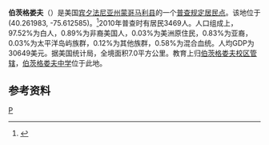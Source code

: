 {{Geobox
| Settlement
<!-- *** Name section *** -->
| name                        = 伯茨格娄夫
| native_name                 = 
| other_name                  = 
| other_name1                 = 
| category                    = [[普查规定居民点|普查规定居民点]]
<!-- *** Image *** -->
| image                       = 
| image_size                  =    
| image_caption               = 
<!-- *** Symbols *** -->
| flag                        = 
| flag_size                   =    
| symbol                      = 
| symbol_size                 =    
<!-- *** Nickname & motto *** -->
| nickname                    = 
| motto                       = 
<!-- *** Country etc. *** -->
| country                     = 美国
| state                       = 宾夕法尼亚州
| region_type                 = 县
| region                      = [[蒙哥馬利縣_(賓夕法尼亞州)|蒙哥马利县]]
| district_type               = 镇
| district                    = [[下伯茨格娄夫镇|下伯茨格娄夫镇]]
<!-- *** Geography *** -->
| area_imperial               = 2.7
| area_land_imperial          = 2.7
| area_water_imperial         = 0.0
| area_water_percentage       = auto
| area_percentage_round       = 2
| area_round                  = 1
| location                    =
| lat_d                       = 40
| lat_m                       = 15
| lat_s                       = 43
| lat_NS                      = N
| long_d                      = 75      
| long_m                      = 36
| long_s                      = 45
| long_EW                     = W
| elevation_imperial          = 256
| elevation_round             = 1
<!-- *** Population *** -->
| population_as_of            = 2010
| population                  = 3469
| population_density_imperial = auto
| population_density_round    = 1
<!-- *** Government *** -->
| established_type            = 
| established                 = 
| mayor                       = 
<!-- *** Various codes *** -->
| timezone                    = [[北美东部时间|北美东部时间]]
| utc_offset                  = -5
| timezone_DST                =  
| utc_offset_DST              =  
| postal_code                 = 
| postal_code_type            =  
| area_code                   = [[区域代码610|610]] 
| area_code_type              =  
| code2_type                  =
| code2                       =
<!-- *** Free fields *** -->
| free_type                   =  
| free                        =
| free1_type                  =  
| free1                       = 
<!-- *** Map section *** -->
| map                         = Pennsylvania Locator Map.PNG
| map_size                    = 
| map_caption                 = 伯茨格娄夫在宾夕法尼亚的位置
| map_locator                 = Pennsylvania  
| map1                        = Map of USA PA.svg
| map1_caption                = 宾州在美国的位置
<!-- *** Website *** -->
| website                     = 
}}
'''伯茨格娄夫'''（{{lang-en|Pottsgrove}}）是美国[[宾夕法尼亚州|宾夕法尼亚州]][[蒙哥馬利縣_(賓夕法尼亞州)|蒙哥马利县]]的一个[[普查规定居民点|普查规定居民点]]。该地位于{{Coord|40|15|43|N|75|36|45|W|type:city}} (40.261983, -75.612585)。<ref name="GR1">{{cite web|url=http://www.census.gov/geo/www/gazetteer/gazette.html|publisher=[[United_States_Census_Bureau|United States Census Bureau]]|accessdate=2011-04-23|date=2011-02-12|title=US Gazetteer files: 2010, 2000, and 1990|archive-url=https://web.archive.org/web/20060720110047/http://www.census.gov/geo/www/gazetteer/gazette.html|archive-date=2006-07-20|dead-url=yes}}</ref>2010年普查时有居民3469人。人口组成上，97.52%为白人，0.89%为非裔美国人，0.03%为美洲原住民，0.83%为亚裔，0.03%为太平洋岛屿族群，0.12%为其他族群，0.58%为混合血统。人均GDP为30649美元。据美国统计局，全境面积7.0平方公里。教育上归[[伯茨格娄夫校区管辖|伯茨格娄夫校区管辖]]，[[伯茨格娄夫中学|伯茨格娄夫中学]]位于此地。

==参考资料==
{{reflist}}

[[Category:宾夕法尼亚州普查规定居民点|P]]